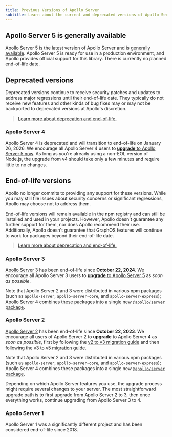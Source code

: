 ```yaml
---
title: Previous Versions of Apollo Server
subtitle: Learn about the current and deprecated versions of Apollo Server, including their end-of-life dates and upgrade paths.
---
```


## Apollo Server 5 is generally available

Apollo Server 5 is the latest version of Apollo Server and is [generally available](/graphos/reference/feature-launch-stages#general-availability). Apollo Server 5 is ready for use in a production environment, and Apollo provides official support for this library. There is currently no planned end-of-life date.

## Deprecated versions

Deprecated versions continue to receive security patches and updates to address major regressions until their end-of-life date. They typically do not receive new features and other kinds of bug fixes may or may not be backported to deprecated versions at Apollo's discretion.

> [Learn more about deprecation and end-of-life.](/graphos/reference/feature-launch-stages#apollo-feature-retirement-stages)

### Apollo Server 4

Apollo Server 4 is deprecated and will transition to end-of-life on January 26, 2026. We encourage all Apollo Server 4 users to [**upgrade** to Apollo Server 5 now](./migration). As long as you're already using a non-EOL version of Node.js, the upgrade from v4 should take only a few minutes and require little to no changes.


## End-of-life versions

Apollo no longer commits to providing any support for these versions. While you may still file issues about security concerns or significant regressions, Apollo may choose not to address them.

End-of-life versions will remain available in the npm registry and can still be installed and used in your projects. However, Apollo doesn't guarantee any further support for them, nor does Apollo recommend their use. Additionally, Apollo doesn't guarantee that GraphOS features will continue to work for packages beyond their end-of-life date.

> [Learn more about deprecation and end-of-life.](/graphos/reference/feature-launch-stages#apollo-feature-retirement-stages)

### Apollo Server 3

[Apollo Server 3](/apollo-server/v3/) has been end-of-life since **October 22, 2024**. We encourage all Apollo Server 3 users to [**upgrade** to Apollo Server 5](./migration-from-v3) as _soon as possible_.

Note that Apollo Server 2 and 3 were distributed in various npm packages (such as `apollo-server`, `apollo-server-core`, and `apollo-server-express`); Apollo Server 4 combines these packages into a single new [`@apollo/server` package](./migration-from-v3/#the-new-apolloserver-package).

### Apollo Server 2

[Apollo Server 2](/apollo-server/v2/) has been end-of-life since **October 22, 2023**. We encourage all users of Apollo Server 2 to **upgrade** to Apollo Server 4 as _soon as possible_, first by following the [v2 to v3 migration guide](/apollo-server/v3/migration) and then following the [v3 to v5 migration guide](./migration-from-v3).

Note that Apollo Server 2 and 3 were distributed in various npm packages (such as `apollo-server`, `apollo-server-core`, and `apollo-server-express`); Apollo Server 4 combines these packages into a single new [`@apollo/server` package](./migration-from-v3/#the-new-apolloserver-package).

Depending on which Apollo Server features you use, the upgrade process might require several changes to your server. The most straightforward upgrade path is to first upgrade from Apollo Server 2 to 3, then once everything works, continue upgrading from Apollo Server 3 to 4.

### Apollo Server 1

Apollo Server 1 was a significantly different project and has been considered end-of-life since 2018.
